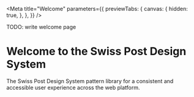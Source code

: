 
<Meta
  title="Welcome"
  parameters={{
    previewTabs: {
      canvas: {
        hidden: true,
      },
    },
  }}
/>

<div
  style={{
    margin: '0 0 1rem',
    padding: '1rem',
    background: 'red',
    fontWeight: 'bold',
    color: 'white',
  }}
>
  TODO: write welcome page
</div>

# Welcome to the Swiss Post Design System

The Swiss Post Design System pattern library for a consistent and accessible user experience across the web platform.
